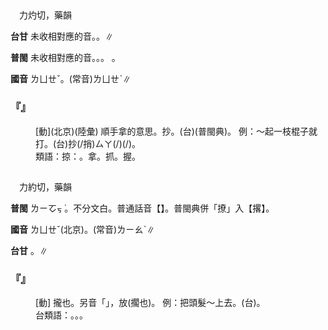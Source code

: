 
=={{ruby|掠|ㄌㄩㄝˇ}}==

　力灼切，藥韻

'''台甘''' 未收相對應的音。{{ruby|(文)|ㄌㄧㆦㆶ ͘}}。{{ruby|(語)|ㄌㄧㄚㆷ ͘}}∥

'''普閩''' 未收相對應的音。{{ruby|(文)|ㄌㄧㆦㆶ ͘}}。{{ruby|(語)|ㄌㄧㄚㆷ ͘}}。 。

'''國音''' <rt>ㄌㄩㄝˇ</rt>。(常音)<rt>ㄌㄩㄝˋ</rt>∥

    

==='''『{{ruby|掠|ㄌㄩㄝˇ}}』'''===
: [動](北京)(陸彙) 順手拿的意思。抄。(台){{ruby|捎|ㄙㄚ}}(普閩典)。 例：～起一枝棍子就打。(台)抄(/捎)<rt>ㄙㄚ</rt>{{ruby|起|ㄎㄧˋ}}{{ruby|一|ㄐㄧㆵ ͘}}{{ruby|枝|ㄍㄧ}}{{ruby|槌|ㄊㄨㄧˊ}}{{ruby|仔|ㄚ}}{{ruby|著|ㄉㄧㄜㆷ}}(/{{ruby|都|ㄉㄜ˫}}){{ruby|<mark>&#xffe76;</mark>|ㆠㄨㆵ ͘}}(/{{ruby|摃|ㄍㆲ˪}})。
:類語：掠：{{ruby|抄|ㄔㄠ}}。拿。抓。握。
:
    

=={{ruby|撂|ㄌㄩㄝˇ}}==

　力約切，藥韻

'''普閩''' <rt>ㄌㄧㆦㆶ ͘</rt>{{ruby|、|ㄌㄧㄠ˫}}。不分文白。普通話音【{{ruby|撂|ㄌㄧㄠˋ}}】。普閩典併「撩」入【撂】。

'''國音''' <rt>ㄌㄩㄝˇ</rt>(北京)。(常音)<rt>ㄌㄧㄠˋ</rt>∥

'''台甘''' {{ruby|(文)|ㄌㄧㆦㆶ ͘}}。{{ruby|(語)|ㄌㄧㄚㆷ ͘}}∥

    

==='''『{{ruby|撂|ㄌㄩㄝˇ}}』'''===
: [動] 攏也。另音「{{ruby|撂|ㄌㄧㄠˋ}}」，放(擱也)。 例：把頭髮～上去。(台){{ruby|頭|ㄊㄠˊ}}{{ruby|毛|ㄇㆭˊ/ㄇㆦ}}{{ruby|攏|ㄌㆲˋ}}{{ruby|高|ㄍㄨㄢˊ}}{{ruby|起|·ㄎㄧˋ}}{{ruby|去|·ㄎㄧ˪}}。
:台類語：{{ruby|戽|ㄏㆦ˪}}。{{ruby|爬|ㄅㆤˊ}}。{{ruby|<mark>&#xf90ae;</mark>|ㄙㄚ}}。
:
    
